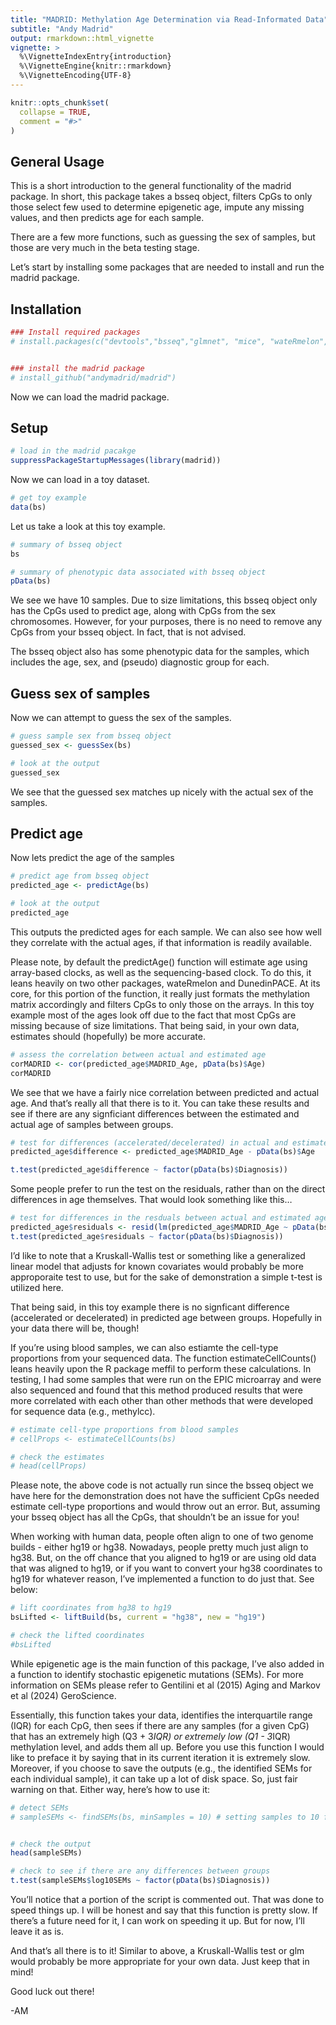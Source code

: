 ```yaml
---
title: "MADRID: Methylation Age Determination via Read-Informated Data"
subtitle: "Andy Madrid"
output: rmarkdown::html_vignette
vignette: >
  %\VignetteIndexEntry{introduction}
  %\VignetteEngine{knitr::rmarkdown}
  %\VignetteEncoding{UTF-8}
---
```


```r
knitr::opts_chunk$set(
  collapse = TRUE,
  comment = "#>"
)
```

## General Usage
This is a short introduction to the general functionality of the madrid package. In short, this package takes a bsseq object, filters CpGs to only those select few used to determine epigenetic age, impute any missing values, and then predicts age for each sample.


There are a few more functions, such as guessing the sex of samples, but those are very much in the beta testing stage.


Let's start by installing some packages that are needed to install and run the madrid package.

## Installation
```r
### Install required packages
# install.packages(c("devtools","bsseq","glmnet", "mice", "wateRmelon", "DunedinPACE"))


### install the madrid package
# install_github("andymadrid/madrid")


```

Now we can load the madrid package.

## Setup
```r
# load in the madrid pacakge
suppressPackageStartupMessages(library(madrid))


```
Now we can load in a toy dataset.

```r
# get toy example
data(bs)


```
Let us take a look at this toy example.

```r
# summary of bsseq object
bs

# summary of phenotypic data associated with bsseq object
pData(bs)


```
We see we have 10 samples. Due to size limitations, this bsseq object only has the CpGs used to predict age, along with CpGs from the sex chromosomes. However, for your purposes, there is no need to remove any CpGs from your bsseq object. In fact, that is not advised.

The bsseq object also has some phenotypic data for the samples, which includes the age, sex, and (pseudo) diagnostic group for each.


## Guess sex of samples

Now we can attempt to guess the sex of the samples.

```r
# guess sample sex from bsseq object
guessed_sex <- guessSex(bs)

# look at the output
guessed_sex


```
We see that the guessed sex matches up nicely with the actual sex of the samples.

## Predict age

Now lets predict the age of the samples
```r
# predict age from bsseq object
predicted_age <- predictAge(bs)

# look at the output
predicted_age


```
This outputs the predicted ages for each sample. We can also see how well they correlate with the actual ages, if that information is readily available.

Please note, by default the predictAge() function will estimate age using array-based clocks, as well as the sequencing-based clock. To do this, it leans heavily on two other packages, wateRmelon and DunedinPACE. At its core, for this portion of the function, it really just formats the methylation matrix accordingly and filters CpGs to only those on the arrays. In this toy example most of the ages look off due to the fact that most CpGs are missing because of size limitations. That being said, in your own data, estimates should (hopefully) be more accurate.
```r
# assess the correlation between actual and estimated age
corMADRID <- cor(predicted_age$MADRID_Age, pData(bs)$Age)
corMADRID

```
We see that we have a fairly nice correlation between predicted and actual age. And that's really all that there is to it. You can take these results and see if there are any signficiant differences between the estimated and actual age of samples between groups.

```r
# test for differences (accelerated/decelerated) in actual and estimated age
predicted_age$difference <- predicted_age$MADRID_Age - pData(bs)$Age

t.test(predicted_age$difference ~ factor(pData(bs)$Diagnosis))


```
Some people prefer to run the test on the residuals, rather than on the direct differences in age themselves. That would look something like this...

```r
# test for differences in the resduals between actual and estimated age
predicted_age$residuals <- resid(lm(predicted_age$MADRID_Age ~ pData(bs)$Age))
t.test(predicted_age$residuals ~ factor(pData(bs)$Diagnosis))


```

I'd like to note that a Kruskall-Wallis test or something like a generalized linear model that adjusts for known covariates would probably be more approporaite test to use, but for the sake of demonstration a simple t-test is utilized here.

That being said, in this toy example there is no signficant difference (accelerated or decelerated) in predicted age between groups. Hopefully in your data there will be, though!



If you're using blood samples, we can also estiamte the cell-type proportions from your sequenced data. The function estimateCellCounts() leans heavily upon the R package meffil to perform these calculations. In testing, I had some samples that were run on the EPIC microarray and were also sequenced and found that this method produced results that were more correlated with each other than other methods that were developed for sequence data (e.g., methylcc).


``` r
# estimate cell-type proportions from blood samples
# cellProps <- estimateCellCounts(bs)

# check the estimates
# head(cellProps)

```

Please note, the above code is not actually run since the bsseq object we have here for the demonstration does not have the sufficient CpGs needed estimate cell-type proportions and would throw out an error. But, assuming your bsseq object has all the CpGs, that shouldn't be an issue for you!


When working with human data, people often align to one of two genome builds - either hg19 or hg38. Nowadays, people pretty much just align to hg38. But, on the off chance that you aligned to hg19 or are using old data that was aligned to hg19, or if you want to convert your hg38 coordinates to hg19 for whatever reason, I've implemented a function to do just that. See below:

``` r
# lift coordinates from hg38 to hg19
bsLifted <- liftBuild(bs, current = "hg38", new = "hg19")

# check the lifted coordinates
#bsLifted

```

While epigenetic age is the main function of this package, I've also added in a function to identify stochastic epigenetic mutations (SEMs). For more information on SEMs please refer to Gentilini et al (2015) Aging and Markov et al (2024) GeroScience.

Essentially, this function takes your data, identifies the interquartile range (IQR) for each CpG, then sees if there are any samples (for a given CpG) that has an extremely high (Q3 + 3*IQR) or extremely low (Q1 - 3*IQR) methylation level, and adds them all up. Before you use this function I would like to preface it by saying that in its current iteration it is extremely slow. Moreover, if you choose to save the outputs (e.g., the identified SEMs for each individual sample), it can take up a lot of disk space. So, just fair warning on that. Either way, here's how to use it:

``` r
# detect SEMs
# sampleSEMs <- findSEMs(bs, minSamples = 10) # setting samples to 10 for demo, but >50 is recommended for actual use


# check the output
head(sampleSEMs)

# check to see if there are any differences between groups
t.test(sampleSEMs$log10SEMs ~ factor(pData(bs)$Diagnosis))

```

You'll notice that a portion of the script is commented out. That was done to speed things up. I will be honest and say that this function is pretty slow. If there's a future need for it, I can work on speeding it up. But for now, I'll leave it as is.

And that's all there is to it! Similar to above, a Kruskall-Wallis  test or glm would probably be more appropriate for your own data. Just keep that in mind!

Good luck out there!

-AM

